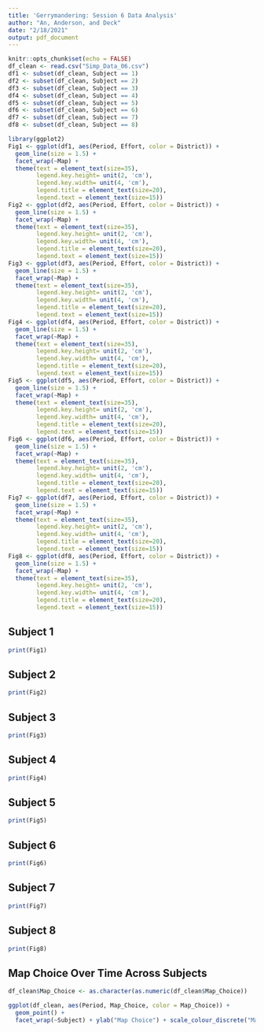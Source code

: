 ```yaml
---
title: 'Gerrymandering: Session 6 Data Analysis'
author: "An, Anderson, and Deck"
date: "2/18/2021"
output: pdf_document
---
```


```r
knitr::opts_chunk$set(echo = FALSE)
df_clean <- read.csv("Simp_Data_06.csv")
df1 <- subset(df_clean, Subject == 1)
df2 <- subset(df_clean, Subject == 2)
df3 <- subset(df_clean, Subject == 3)
df4 <- subset(df_clean, Subject == 4)
df5 <- subset(df_clean, Subject == 5)
df6 <- subset(df_clean, Subject == 6)
df7 <- subset(df_clean, Subject == 7)
df8 <- subset(df_clean, Subject == 8)
```


```r
library(ggplot2)
Fig1 <- ggplot(df1, aes(Period, Effort, color = District)) +
  geom_line(size = 1.5) +
  facet_wrap(~Map) + 
  theme(text = element_text(size=35),
        legend.key.height= unit(2, 'cm'),
        legend.key.width= unit(4, 'cm'),
        legend.title = element_text(size=20),
        legend.text = element_text(size=15))
Fig2 <- ggplot(df2, aes(Period, Effort, color = District)) +
  geom_line(size = 1.5) +
  facet_wrap(~Map) + 
  theme(text = element_text(size=35),
        legend.key.height= unit(2, 'cm'),
        legend.key.width= unit(4, 'cm'),
        legend.title = element_text(size=20),
        legend.text = element_text(size=15))
Fig3 <- ggplot(df3, aes(Period, Effort, color = District)) +
  geom_line(size = 1.5) +
  facet_wrap(~Map) + 
  theme(text = element_text(size=35),
        legend.key.height= unit(2, 'cm'),
        legend.key.width= unit(4, 'cm'),
        legend.title = element_text(size=20),
        legend.text = element_text(size=15))
Fig4 <- ggplot(df4, aes(Period, Effort, color = District)) +
  geom_line(size = 1.5) +
  facet_wrap(~Map) + 
  theme(text = element_text(size=35),
        legend.key.height= unit(2, 'cm'),
        legend.key.width= unit(4, 'cm'),
        legend.title = element_text(size=20),
        legend.text = element_text(size=15))
Fig5 <- ggplot(df5, aes(Period, Effort, color = District)) +
  geom_line(size = 1.5) +
  facet_wrap(~Map) + 
  theme(text = element_text(size=35),
        legend.key.height= unit(2, 'cm'),
        legend.key.width= unit(4, 'cm'),
        legend.title = element_text(size=20),
        legend.text = element_text(size=15))
Fig6 <- ggplot(df6, aes(Period, Effort, color = District)) +
  geom_line(size = 1.5) +
  facet_wrap(~Map) + 
  theme(text = element_text(size=35),
        legend.key.height= unit(2, 'cm'),
        legend.key.width= unit(4, 'cm'),
        legend.title = element_text(size=20),
        legend.text = element_text(size=15))
Fig7 <- ggplot(df7, aes(Period, Effort, color = District)) +
  geom_line(size = 1.5) +
  facet_wrap(~Map) + 
  theme(text = element_text(size=35),
        legend.key.height= unit(2, 'cm'),
        legend.key.width= unit(4, 'cm'),
        legend.title = element_text(size=20),
        legend.text = element_text(size=15))
Fig8 <- ggplot(df8, aes(Period, Effort, color = District)) +
  geom_line(size = 1.5) +
  facet_wrap(~Map) + 
  theme(text = element_text(size=35),
        legend.key.height= unit(2, 'cm'),
        legend.key.width= unit(4, 'cm'),
        legend.title = element_text(size=20),
        legend.text = element_text(size=15))
```


## Subject 1

```r
print(Fig1)
```


## Subject 2

```r
print(Fig2)
```


## Subject 3

```r
print(Fig3)
```


## Subject 4

```r
print(Fig4)
```


## Subject 5

```r
print(Fig5)
```


## Subject 6

```r
print(Fig6)
```


## Subject 7

```r
print(Fig7)
```


## Subject 8

```r
print(Fig8)
```

## Map Choice Over Time Across Subjects

```r
df_clean$Map_Choice <- as.character(as.numeric(df_clean$Map_Choice))

ggplot(df_clean, aes(Period, Map_Choice, color = Map_Choice)) +
  geom_point() +
  facet_wrap(~Subject) + ylab("Map Choice") + scale_colour_discrete("Map Choice")
```

